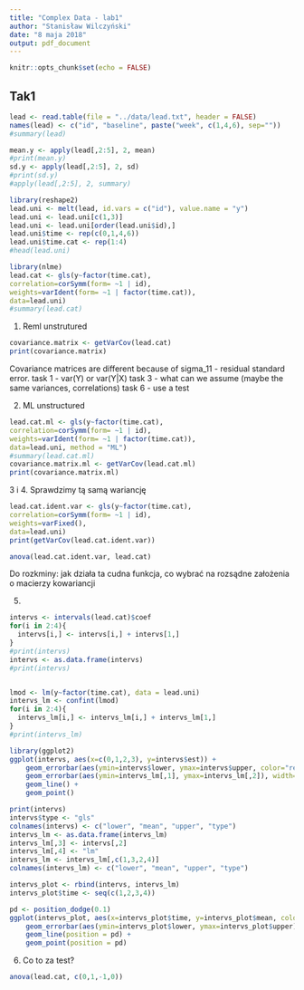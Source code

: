 ```yaml
---
title: "Complex Data - lab1"
author: "Stanisław Wilczyński"
date: "8 maja 2018"
output: pdf_document
---
```


```r
knitr::opts_chunk$set(echo = FALSE)
```

## Tak1


```r
lead <- read.table(file = "../data/lead.txt", header = FALSE)
names(lead) <- c("id", "baseline", paste("week", c(1,4,6), sep=""))
#summary(lead)
```

```r
mean.y <- apply(lead[,2:5], 2, mean)
#print(mean.y)
sd.y <- apply(lead[,2:5], 2, sd)
#print(sd.y)
#apply(lead[,2:5], 2, summary)
```

```r
library(reshape2)
lead.uni <- melt(lead, id.vars = c("id"), value.name = "y")
lead.uni <- lead.uni[c(1,3)]
lead.uni <- lead.uni[order(lead.uni$id),]
lead.uni$time <- rep(c(0,1,4,6))
lead.uni$time.cat <- rep(1:4)
#head(lead.uni)
```


```r
library(nlme)
lead.cat <- gls(y~factor(time.cat),
correlation=corSymm(form= ~1 | id),
weights=varIdent(form= ~1 | factor(time.cat)),
data=lead.uni)
#summary(lead.cat)
```


1. Reml unstrutured
```r
covariance.matrix <- getVarCov(lead.cat)
print(covariance.matrix)
```



Covariance matrices are different because of sigma_11 - residual standard error.
task 1 - var(Y) or var(Y|X)
task 3 - what can we assume (maybe the same variances, correlations)
task 6 - use a test

2. ML unstructured
```r
lead.cat.ml <- gls(y~factor(time.cat),
correlation=corSymm(form= ~1 | id),
weights=varIdent(form= ~1 | factor(time.cat)),
data=lead.uni, method = "ML")
#summary(lead.cat.ml)
covariance.matrix.ml <- getVarCov(lead.cat.ml)
print(covariance.matrix.ml)
```


3 i 4.
Sprawdzimy tą samą wariancję

```r
lead.cat.ident.var <- gls(y~factor(time.cat),
correlation=corSymm(form= ~1 | id),
weights=varFixed(),
data=lead.uni)
print(getVarCov(lead.cat.ident.var))
```


```r
anova(lead.cat.ident.var, lead.cat)
```

Do rozkminy: jak działa ta cudna funkcja, co wybrać na rozsądne założenia o macierzy kowariancji

5. 

```r
intervs <- intervals(lead.cat)$coef
for(i in 2:4){
  intervs[i,] <- intervs[i,] + intervs[1,]
}
#print(intervs)
intervs <- as.data.frame(intervs)
#print(intervs)


lmod <- lm(y~factor(time.cat), data = lead.uni)
intervs_lm <- confint(lmod)
for(i in 2:4){
  intervs_lm[i,] <- intervs_lm[i,] + intervs_lm[1,]
}
#print(intervs_lm)
```

```r

library(ggplot2)
ggplot(intervs, aes(x=c(0,1,2,3), y=intervs$est)) + 
    geom_errorbar(aes(ymin=intervs$lower, ymax=intervs$upper, color="red"), width=.1) +
    geom_errorbar(aes(ymin=intervs_lm[,1], ymax=intervs_lm[,2]), width=.1) +
    geom_line() +
    geom_point()
```
```r
print(intervs)
intervs$type <- "gls"
colnames(intervs) <- c("lower", "mean", "upper", "type")
intervs_lm <- as.data.frame(intervs_lm)
intervs_lm[,3] <- intervs[,2]
intervs_lm[,4] <- "lm"
intervs_lm <- intervs_lm[,c(1,3,2,4)]
colnames(intervs_lm) <- c("lower", "mean", "upper", "type")
```


```r
intervs_plot <- rbind(intervs, intervs_lm)
intervs_plot$time <- seq(c(1,2,3,4))

pd <- position_dodge(0.1)
ggplot(intervs_plot, aes(x=intervs_plot$time, y=intervs_plot$mean, color = intervs_plot$type)) +
    geom_errorbar(aes(ymin=intervs_plot$lower, ymax=intervs_plot$upper), width=.1, position = pd) +
    geom_line(position = pd) +
    geom_point(position = pd)
```
6. Co to za test?
```r
anova(lead.cat, c(0,1,-1,0))
```


